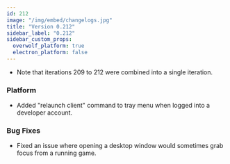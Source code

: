 ```yaml
---
id: 212
image: "/img/embed/changelogs.jpg"
title: "Version 0.212"
sidebar_label: "0.212"
sidebar_custom_props:
  overwolf_platform: true
  electron_platform: false
---
```


* Note that iterations 209 to 212 were combined into a single iteration.

### Platform
- Added "relaunch client" command to tray menu when logged into a developer account.

### Bug Fixes
- Fixed an issue where opening a desktop window would sometimes grab focus from a running game.
